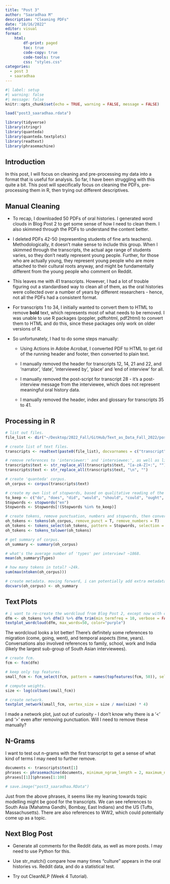 ```yaml
---
title: "Post 3"
author: "Saaradhaa M"
description: "Cleaning PDFs"
date: "10/16/2022"
editor: visual
format:
    html:
        df-print: paged
        toc: true
        code-copy: true
        code-tools: true
        css: "styles.css"
categories: 
  - post 3
  - saaradhaa
---
```


```r
#| label: setup
#| warning: false
#| message: false
knitr::opts_chunk$set(echo = TRUE, warning = FALSE, message = FALSE)

load("post3_saaradhaa.rdata")

library(tidyverse)
library(stringr)
library(quanteda)
library(quanteda.textplots)
library(readtext)
library(phrasemachine)
```

## Introduction

In this post, I will focus on cleaning and pre-processing my data into a format that is useful for analysis. So far, I have been struggling with this quite a bit. This post will specifically focus on cleaning the PDFs, pre-processing them in R, then trying out different descriptives.

## Manual Cleaning

-   To recap, I downloaded 50 PDFs of oral histories. I generated word clouds in Blog Post 2 to get some sense of how I need to clean them. I also skimmed through the PDFs to understand the content better.

-   I deleted PDFs 42-50 (representing students of fine arts teachers). Methodologically, it doesn't make sense to include this group. When I skimmed through the transcripts, the actual age range of students varies, so they don't neatly represent young people. Further, for those who are actually young, they represent young people who are more attached to their cultural roots anyway, and might be fundamentally different from the young people who comment on Reddit.

-   This leaves me with 41 transcripts. However, I had a lot of trouble figuring out a standardised way to clean all of them, as the oral histories were collected over a number of years by different researchers - hence, not all the PDFs had a consistent format.

-   For transcripts 1 to 34, I initially wanted to convert them to HTML to remove **bold** text, which represents most of what needs to be removed. I was unable to use R packages (poppler, pdftohtml, pdf2html) to convert them to HTML and do this, since these packages only work on older versions of R.

-   So unfortunately, I had to do some steps manually:

    -   Using Actions in Adobe Acrobat, I converted PDF to HTML to get rid of the running header and footer, then converted to plain text.

    -   I manually removed the header for transcripts 12, 14, 21 and 22, and 'narrator', 'date', 'interviewed by', 'place' and 'end of interview' for all.

    -   I manually removed the post-script for transcript 28 - it's a post-interview message from the interviewee, which does not represent meaningful oral history data.

    -   I manually removed the header, index and glossary for transcripts 35 to 41.

## Processing in R

```r
# list out files.
file_list <- dir("~/Desktop/2022_Fall/GitHub/Text_as_Data_Fall_2022/posts/Transcripts", full.names = TRUE, pattern = "*.txt")

# create list of text files.
transcripts <- readtext(paste0(file_list), docvarnames = c("transcript", "text"))

# remove references to 'interviewer:' and 'interviewee:', as well as line breaks, '\n'. I found this website really helpful in testing out regex: https://spannbaueradam.shinyapps.io/r_regex_tester/
transcripts$text <- str_replace_all(transcripts$text, "[a-zA-Z]+:", "")
transcripts$text <- str_replace_all(transcripts$text, "\n", "")

# create 'quanteda' corpus. 
oh_corpus <- corpus(transcripts$text)

# create my own list of stopwords, based on qualitative reading of the first transcript.
to_keep <- c("do", "does", "did", "would", "should", "could", "ought", "isn't", "aren't", "wasn't", "weren't", "hasn't", "haven't", "hadn't", "doesn't", "don't", "didn't", "won't", "wouldn't", "shan't", "shouldn't", "can't", "cannot", "couldn't", "mustn't", "because", "against", "between", "into", "through", "during", "before", "after", "above", "below", "over", "under", "no", "nor", "not")
Stopwords <- stopwords("en")
Stopwords <- Stopwords[!(Stopwords %in% to_keep)]

# create tokens, remove punctuation, numbers and stopwords, then convert to lowercase.
oh_tokens <- tokens(oh_corpus, remove_punct = T, remove_numbers = T)
oh_tokens <- tokens_select(oh_tokens, pattern = Stopwords, selection = "remove")
oh_tokens <- tokens_tolower(oh_tokens)

# get summary of corpus.
oh_summary <- summary(oh_corpus)

# what's the average number of 'types' per interview? ~1868.
mean(oh_summary$Types)

# how many tokens in total? ~24k.
sum(max(ntoken(oh_corpus)))

# create metadata. moving forward, i can potentially add extra metadata, like gender of interviewee and year of immigration.
docvars(oh_corpus) <- oh_summary
```

## Text Plots

```r
# i want to re-create the wordcloud from Blog Post 2, except now with cleaned data - just for the wordcloud, i'm going to remove all stopwords, so that they don't show up in it.
dfm <- oh_tokens %>% dfm() %>% dfm_trim(min_termfreq = 10, verbose = FALSE, min_docfreq = .1, docfreq_type = "prop") %>% dfm_remove(stopwords("en"))
textplot_wordcloud(dfm, max_words=50, color="purple")
```

The wordcloud looks a lot better! There's definitely some references to migration (come, going, went), and temporal aspects (time, years). Conversations also involved references to family, school, work and India (likely the largest sub-group of South Asian interviewees).

```r
# create fcm.
fcm <- fcm(dfm)

# keep only top features.
small_fcm <- fcm_select(fcm, pattern = names(topfeatures(fcm, 50)), selection = "keep")

# compute weights.
size <- log(colSums(small_fcm))

# create network.
textplot_network(small_fcm, vertex_size = size / max(size) * 4)
```

I made a network plot, just out of curiosity - I don't know why there is a '\<' and '\>' even after removing punctuation. Will I need to remove these manually?

## N-Grams

I want to test out n-grams with the first transcript to get a sense of what kind of terms I may need to further remove.

```r
documents <- transcripts$text[1]
phrases <- phrasemachine(documents, minimum_ngram_length = 2, maximum_ngram_length = 4, return_phrase_vectors = TRUE, return_tag_sequences = TRUE)
phrases[[1]]$phrases[1:100]

# save.image("post3_saaradhaa.RData")
```

Just from the above phrases, it seems like my leaning towards topic modelling might be good for the transcripts. We can see references to South Asia (Mahatma Gandhi, Bombay, East Indians) and the US (Tufts, Massachusetts). There are also references to WW2, which could potentially come up as a topic.

## Next Blog Post

-   Generate all comments for the Reddit data, as well as more posts. I may need to use Python for this.

-   Use str_match() compare how many times "culture" appears in the oral histories vs. Reddit data, and do a statistical test.

-   Try out CleanNLP (Week 4 Tutorial).
